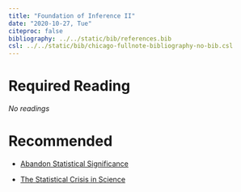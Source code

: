 ---
title: "Foundation of Inference II"
date: "2020-10-27, Tue"
citeproc: false
bibliography: ../../static/bib/references.bib
csl: ../../static/bib/chicago-fullnote-bibliography-no-bib.csl
---

# Required Reading

*No readings*


# Recommended

- <i class="fa fa-external-link-square-alt" aria-hidden="true"></i> [Abandon Statistical Significance](readings/w3_Abandon Statistical Significance.pdf)

- <i class="fa fa-external-link-square-alt" aria-hidden="true"></i> [The Statistical Crisis in Science](readings/w3_The Statistical Crisis in Science.pdf)